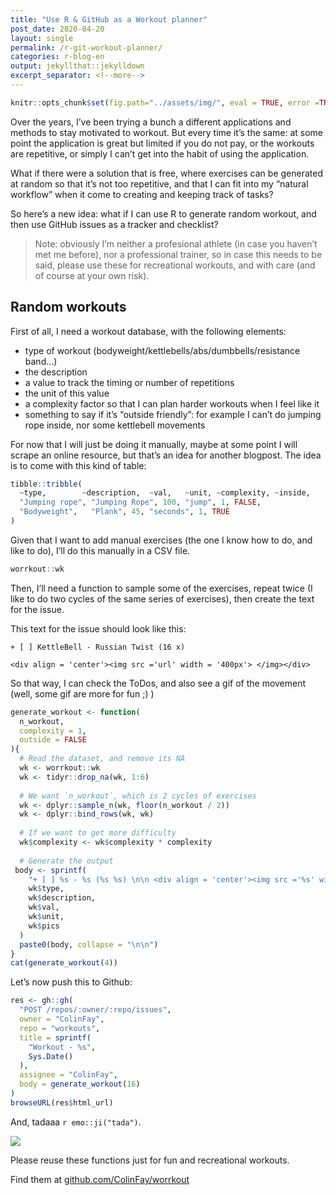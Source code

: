 ```yaml
---
title: "Use R & GitHub as a Workout planner"
post_date: 2020-04-20
layout: single
permalink: /r-git-workout-planner/
categories: r-blog-en
output: jekyllthat::jekylldown
excerpt_separator: <!--more-->
---
```


```r
knitr::opts_chunk$set(fig.path="../assets/img/", eval = TRUE, error =TRUE, comment = "")
```

Over the years, I've been trying a bunch a different applications and methods to stay motivated to workout.
But every time it's the same: at some point the application is great but limited if you do not pay, or the workouts are repetitive, or simply I can't get into the habit of using the application. 

What if there were a solution that is free, where exercises can be generated at random so that it's not too repetitive, and that I can fit into my "natural workflow" when it come to creating and keeping track of tasks?

So here's a new idea: what if I can use R to generate random workout, and then use GitHub issues as a tracker and checklist?

> Note: obviously I'm neither a profesional athlete (in case you haven't met me before), nor a professional trainer, so in case this needs to be said, please use these for recreational workouts, and with care (and of course at your own risk).

## Random workouts

First of all, I need a workout database, with the following elements: 

+ type of workout (bodyweight/kettlebells/abs/dumbbells/resistance band...)
+ the description
+ a value to track the timing or number of repetitions 
+ the unit of this value
+ a complexity factor so that I can plan harder workouts when I feel like it
+ something to say if it's "outside friendly": for example I can't do jumping rope inside, nor some kettlebell movements

For now that I will just be doing it manually, maybe at some point I will scrape an online resource, but that's an idea for another blogpost. 
The idea is to come with this kind of table:

```r
tibble::tribble(
  ~type,        ~description,  ~val,   ~unit, ~complexity, ~inside,
  "Jumping rope", "Jumping Rope", 100, "jump", 1, FALSE,
  "Bodyweight",   "Plank", 45, "seconds", 1, TRUE 
)
```

Given that I want to add manual exercises (the one I know how to do, and like to do), I'll do this manually in a CSV file. 

```r
worrkout::wk
```

Then, I'll need a function to sample some of the exercises, repeat twice (I like to do two cycles of the same series of exercises), then create the text for the issue. 

This text for the issue should look like this:

```
+ [ ] KettleBell - Russian Twist (16 x)

<div align = 'center'><img src ='url' width = '400px'> </img></div>
```

So that way, I can check the ToDos, and also see a gif of the movement (well, some gif are more for fun ;) ) 

```r
generate_workout <- function(
  n_workout,
  complexity = 1, 
  outside = FALSE
){
  # Read the dataset, and remove its NA
  wk <- worrkout::wk
  wk <- tidyr::drop_na(wk, 1:6)
  
  # We want `n_workout`, which is 2 cycles of exercises
  wk <- dplyr::sample_n(wk, floor(n_workout / 2)) 
  wk <- dplyr::bind_rows(wk, wk)
  
  # If we want to get more difficulty
  wk$complexity <- wk$complexity * complexity
  
  # Generate the output
 body <- sprintf(
    "+ [ ] %s - %s (%s %s) \n\n <div align = 'center'><img src ='%s' width = '400px'> </img></div>",
    wk$type,
    wk$description,
    wk$val,
    wk$unit,
    wk$pics
  )
  paste0(body, collapse = "\n\n")
}
cat(generate_workout(4))
```

Let's now push this to Github:

```r
res <- gh::gh(
  "POST /repos/:owner/:repo/issues",
  owner = "ColinFay",
  repo = "workouts",
  title = sprintf(
    "Workout - %s", 
    Sys.Date()
  ), 
  assignee = "ColinFay", 
  body = generate_workout(16)
)
browseURL(res$html_url)
```

And, tadaaa `r emo::ji("tada")`. 

![](/assets/img/worrkout.png)

Please reuse these functions just for fun and recreational workouts. 

Find them at [github.com/ColinFay/worrkout](https://github.com/ColinFay/worrkout)